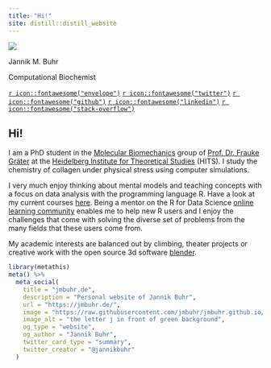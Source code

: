 ```yaml
---
title: "Hi!"
site: distill::distill_website
---
```


<style>
d-title, d-byline {
  display: none
}
</style>

<div class=profile>
<img src="assets/img/profile.png" class="profile-circle">

Jannik M. Buhr

Computational Biochemist

[`r icon::fontawesome("envelope")`](https://jmbuhr.de/#contact)
[`r icon::fontawesome("twitter")`](https://twitter.com/JannikBuhr)
[`r icon::fontawesome("github")`](https://github.com/jmbuhr)
[`r icon::fontawesome("linkedin")`](https://www.linkedin.com/in/jmbuhr/)
[`r icon::fontawesome("stack-overflow")`](https://stackoverflow.com/users/9130337/jannik-buhr?tab=profile)
</div>

## Hi!

I am a PhD student in the [Molecular Biomechanics](https://www.h-its.org/research/mbm/) group of [Prof. Dr. Frauke Gräter](https://www.h-its.org/people/prof-dr-frauke-grater/) at the [Heidelberg Institute for Theoretical Studies](https://www.h-its.org/) (HITS).
I study the chemistry of collagen under physical stress using computer simulations.

I very much enjoy thinking about mental models and teaching concepts
with a focus on data analysis with the programming language R.
Have a look at my current courses [here](teaching.html).
Being a mentor on the R for Data Science [online learning community](https://www.rfordatasci.com/)
enables me to help new R users and I enjoy the challenges that come with
solving the diverse set of problems from the many fields that these users come from.

My academic interests are balanced out by climbing, theater projects or creative work with
the open source 3d software [blender](https://www.blender.org/).

```r
library(metathis)
meta() %>%
  meta_social(
    title = "jmbuhr.de",
    description = "Personal website of Jannik Buhr",
    url = "https://jmbuhr.de/",
    image = "https://raw.githubusercontent.com/jmbuhr/jmbuhr.github.io/master/assets/img/logo.png",
    image_alt = "the letter j in front of green background",
    og_type = "website",
    og_author = "Jannik Buhr",
    twitter_card_type = "summary",
    twitter_creator = "@jannikbuhr"
  )
```
